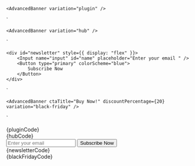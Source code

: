 
    <AdvancedBanner variation="plugin" />
`

    <AdvancedBanner variation="hub" />
`

    <div id="newsletter" style={{ display: "flex" }}>
        <Input name="input" id="name" placeholder="Enter your email " />
        <Button type="primary" colorScheme="blue">
            Subscribe Now
        </Button>
    </div>
`

    <AdvancedBanner ctaTitle="Buy Now!" discountPercentage={20} variation="black-friday" />
`

<Section
    title="General Plugins"
    contained={true}
    style={{ paddingRight: 0, paddingLeft: 0 }}
>
    <Preview wrapper={true}>
    	<AdvancedBanner variation="plugin" />
    </Preview>
    <Snippet language="js">{pluginCode}</Snippet>

</Section>

<Section
    title="Hub"
    contained={true}
    style={{ paddingRight: 0, paddingLeft: 0 }}
>
    <Preview wrapper={true}>
    	<AdvancedBanner variation="hub" />
    </Preview>
    <Snippet language="js">{hubCode}</Snippet>

</Section>

<Section
	title="Newsletter"
	contained={true}
	style={{ paddingRight: 0, paddingLeft: 0 }}
>
	<Preview wrapper={true}>
		<AdvancedBanner variation="newsletter">
			<div id="newsletter" style={{ display: "flex" }}>
				<Input name="input" id="name" placeholder="Enter your email " />
				<Button type="primary" colorScheme="blue">
					Subscribe Now
				</Button>
			</div>
		</AdvancedBanner>
	</Preview>
	<Snippet language="js">{newsletterCode}</Snippet>
</Section>

<Section
    title="Black Friday"
    contained={true}
    style={{ paddingRight: 0, paddingLeft: 0 }}
>
    <Preview wrapper={true}>
    	<AdvancedBanner ctaTitle="Buy Now!" discountPercentage={20} variation="black-friday" />
    </Preview>
    <Snippet language="js">{blackFridayCode}</Snippet>

</Section>
